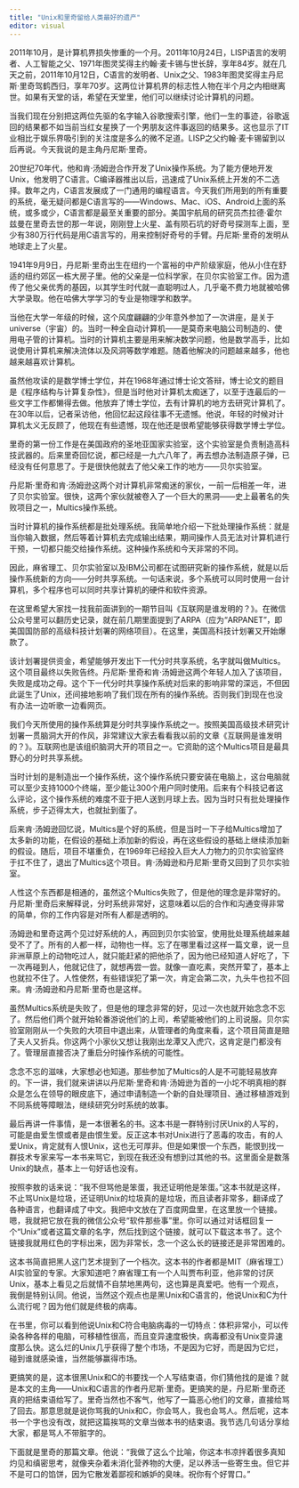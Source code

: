 ```yaml
---
title: "Unix和里奇留给人类最好的遗产"
editor: visual
---
```


2011年10月，是计算机界损失惨重的一个月。2011年10月24日，LISP语言的发明者、人工智能之父、1971年图灵奖得主约翰·麦卡锡与世长辞，享年84岁。就在几天之前，2011年10月12日，C语言的发明者、Unix之父、1983年图灵奖得主丹尼斯·里奇驾鹤西归，享年70岁。这两位计算机界的标志性人物在半个月之内相继离世。如果有天堂的话，希望在天堂里，他们可以继续讨论计算机的问题。

当我们现在分别把这两位先驱的名字输入谷歌搜索引擎，他们一生的事迹，谷歌返回的结果都不如当前当红女星换了一个男朋友这件事返回的结果多。这也显示了IT业相比于娱乐界吸引到的关注度是多么的微不足道。LISP之父约翰·麦卡锡留到以后再说。今天我说的是主角丹尼斯·里奇。

20世纪70年代，他和肯·汤姆逊合作开发了Unix操作系统。为了能方便地开发Unix，他发明了C语言。C编译器推出以后，迅速成了Unix系统上开发的不二选择。数年之内，C语言发展成了一门通用的编程语言。今天我们所用到的所有重要的系统，毫无疑问都是C语言写的——Windows、Mac、iOS、Android上面的系统，或多或少，C语言都是最至关重要的部分。美国宇航局的研究员杰拉德·霍尔兹曼在里奇去世的那一年说，刚刚登上火星、盖有陨石坑的好奇号探测车上面，至少有380万行代码是用C语言写的，用来控制好奇号的手臂。丹尼斯·里奇的发明从地球走上了火星。

1941年9月9日，丹尼斯·里奇出生在纽约一个富裕的中产阶级家庭，他从小住在舒适的纽约郊区一栋大房子里。他的父亲是一位科学家，在贝尔实验室工作。因为遗传了他父亲优秀的基因，以其学生时代就一直聪明过人，几乎毫不费力地就被哈佛大学录取。他在哈佛大学学习的专业是物理学和数学。

当他在大学一年级的时候，这个风度翩翩的少年意外参加了一次讲座，是关于universe（宇宙）的。当时一种全自动计算机——是莫奇来电脑公司制造的、使用电子管的计算机。当时的计算机主要是用来解决数学问题，他是数学高手，比如说使用计算机来解决流体以及风洞等数学难题。随着他解决的问题越来越多，他也越来越喜欢计算机。

虽然他攻读的是数学博士学位，并在1968年通过博士论文答辩，博士论文的题目是《程序结构与计算复杂性》，但是当时他对计算机太痴迷了，以至于连最后的一些文字工作都懒得去做。他放弃了博士学位，去有计算机的地方去研究计算机了。在30年以后，记者采访他，他回忆起这段往事不无遗憾。他说，年轻的时候对计算机太义无反顾了，他现在有些遗憾，现在他还是很希望能够获得数学博士学位。

里奇的第一份工作是在美国政府的圣地亚国家实验室，这个实验室是负责制造高科技武器的。后来里奇回忆说，都已经是一九六八年了，再去想办法制造原子弹，已经没有任何意思了。于是很快他就去了他父亲工作的地方——贝尔实验室。

丹尼斯·里奇和肯·汤姆逊这两个对计算机非常痴迷的家伙，一前一后相差一年，进了贝尔实验室。很快，这两个家伙就被卷入了一个巨大的黑洞——史上最著名的失败项目之一，Multics操作系统。

当时计算机的操作系统都是批处理系统。我简单地介绍一下批处理操作系统：就是当你输入数据，然后等着计算机去完成输出结果，期间操作人员无法对计算机进行干预，一切都只能交给操作系统。这种操作系统和今天非常的不同。

因此，麻省理工、贝尔实验室以及IBM公司都在试图研究新的操作系统，就是以后操作系统新的方向——分时共享系统。一句话来说，多个系统可以同时使用一台计算机，多个程序也可以同时共享计算机的硬件和软件资源。

在这里希望大家找一找我前面讲到的一期节目叫《互联网是谁发明的？》。在微信公众号里可以翻历史记录，就在前几期里面提到了ARPA（应为“ARPANET”，即美国国防部的高级科技计划署的网络项目）。在这里，美国高科技计划署又开始爆款了。

该计划署提供资金，希望能够开发出下一代分时共享系统，名字就叫做Multics。这个项目最终以失败告终。丹尼斯·里奇和肯·汤姆逊这两个年轻人加入了该项目，失败是成功之母。这个下一代分时共享操作系统对后来的影响非常的深远，不但因此诞生了Unix，还间接地影响了我们现在所有的操作系统。否则我们到现在也没有办法一边听歌一边看网页。

我们今天所使用的操作系统算是分时共享操作系统之一。按照美国高级技术研究计划署一贯脑洞大开的作风，非常建议大家去看看我以前的文章《互联网是谁发明的？》。互联网也是该组织脑洞大开的项目之一。它资助的这个Multics项目是最具野心的分时共享系统。

当时计划的是制造出一个操作系统，这个操作系统只要安装在电脑上，这台电脑就可以至少支持1000个终端，至少能让300个用户同时使用。后来有个科技记者这么评论，这个操作系统的难度不亚于把人送到月球上去。因为当时只有批处理操作系统，步子迈得太大，也就扯到蛋了。

后来肯·汤姆逊回忆说，Multics是个好的系统，但是当时一下子给Multics增加了太多新的功能，在假设的基础上添加新的假设，再在这些假设的基础上继续添加新的假设。随后，项目不堪重负，在1969年已经投入巨大人力物力的贝尔实验室终于扛不住了，退出了Multics这个项目。肯·汤姆逊和丹尼斯·里奇又回到了贝尔实验室。

人性这个东西都是相通的，虽然这个Multics失败了，但是他的理念是非常好的。丹尼斯·里奇后来解释说，分时系统非常好，这意味着以后的合作和沟通变得非常的简单，你的工作内容是对所有人都是透明的。

汤姆逊和里奇这两个见过好系统的人，再回到贝尔实验室，使用批处理系统越来越受不了了。所有的人都一样，动物也一样。忘了在哪里看过这样一篇文章，说一旦非洲草原上的动物吃过人，就只能赶紧的把他杀了，因为他已经知道人好吃了，下一次再碰到人，他就记住了，就想再尝一尝。就像一直吃素，突然开荤了，基本上也就拉不住了。人性使然，有些错误犯了第一次，肯定会第二次，九头牛也拉不回来。肯·汤姆逊和丹尼斯·里奇也是这样。

虽然Multics系统是失败了，但是他的理念非常的好，见过一次也就开始念念不忘了。然后他们两个就开始轮番游说他们的上司，希望能被他们的上司说服。贝尔实验室刚刚从一个失败的大项目中退出来，从管理者的角度来看，这个项目简直是赔了夫人又折兵。你这两个小家伙又想让我刚出龙潭又入虎穴，这肯定是门都没有了。管理层直接否决了重启分时操作系统的可能性。

念念不忘的滋味，大家想必也知道。那些参加了Multics的人是不可能轻易放弃的。下一讲，我们就来讲讲以丹尼斯·里奇和肯·汤姆逊为首的一小坨不明真相的群众是怎么在领导的眼皮底下，通过申请制造一个新的自处理项目、通过移植游戏到不同系统等障眼法，继续研究分时系统的故事。

最后再讲一件事情，是一本很著名的书。这本书是一群特别讨厌Unix的人写的，可能是由爱生恨或者是由恨生爱。反正这本书对Unix进行了恶毒的攻击，有的人爱Unix，肯定就有人恨Unix，这也无可厚非。但是如果恨一个东西，能恨到找一群技术专家来写一本书来骂它，到现在我还没有想到过其他的书。这里面全是数落Unix的缺点，基本上一句好话也没有。

按照李敖的话来说：“我不但骂他是笨蛋，我还证明他是笨蛋。”这本书就是这样，不止骂Unix是垃圾，还证明Unix的垃圾真的是垃圾，而且读者非常多，翻译成了各种语言，也翻译成了中文。我把中文放在了百度网盘里，在这里放一个链接。嗯，我就把它放在我的微信公众号“软件那些事”里。你可以通过对话框回复一个“Unix”或者这篇文章的名字，然后找到这个链接，就可以下载这本书了。这个链接我就用红色的字标出来，因为非常长，念一个这么长的链接还是非常困难的。

这本书简直把黑人这门艺术提到了一个档次。这本书的作者都是MIT（麻省理工）AI实验室的专家。大家知道吧？麻省理工有一个人叫贾布利亚，他非常的讨厌Unix，基本上看见之后就情不自禁地黑两句，这也算是真爱吧。他有一个观点，我倒是特别认同。他说，当然这个观点也是黑Unix和C语言的，他说Unix和C为什么流行呢？因为他们就是终极的病毒。

在书里，你可以看到他说Unix和C符合电脑病毒的一切特点：体积非常小，可以传染各种各样的电脑，可移植性很高，而且变异速度极快，病毒都没有Unix变异速度那么快。这么烂的Unix几乎获得了整个市场，不是因为它好，而是因为它烂，碰到谁就感染谁，当然能够赢得市场。

更搞笑的是，这本很黑Unix和C的书要找一个人写结束语，你们猜他找的是谁？就是本文的主角——Unix和C语言的作者丹尼斯·里奇。更搞笑的是，丹尼斯·里奇还真的把结束语给写了。里奇当然也不客气，他写了一篇恶心他们的文章，直接给骂了回去。那意思就是说你骂我的Unix和C，你会骂人，我也会骂人。然后呢，这本书一个字也没有改，就把这篇挨骂的文章当做本书的结束语。我节选几句话分享给大家，都是骂人不带脏字的。

下面就是里奇的那篇文章。他说：“我做了这么个比喻，你这本书凉拌着很多真知灼见和缜密思考，就像夹杂着未消化营养物的大便，足以养活一些寄生虫。但它并不是可口的馅饼，因为它散发着鄙视和嫉妒的臭味。祝你有个好胃口。”
